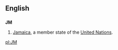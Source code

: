 ==English==
==={{abbreviation}}===
'''JM'''
#[[Jamaica]], a member state of the [[United Nations]].

[[pl:JM]]